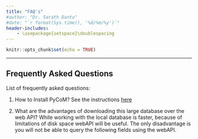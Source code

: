 ```yaml
---
title: "FAQ's"
#author: "Dr. Sarath Dantu"
#date: "`r format(Sys.time(), '%d/%m/%y')`"
header-includes:
    - \usepackage{setspace}\doublespacing
---
```

```r
knitr::opts_chunk$set(echo = TRUE)
```

***

## Frequently Asked Questions


List of frequently asked questions:

1. How to Install PyCoM?
   See the instructions [here](install.html)
   
2. What are the advantages of downloading this large database over the web API?
   While working with the local database is faster, because of limitations of disk space webAPI will be useful. The only disadvantage is you will not be able to query the following fields using the webAPI.
   


